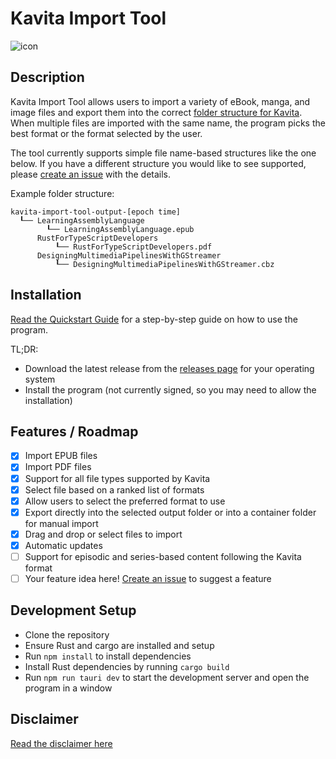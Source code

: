 # Kavita Import Tool

![icon](../../src-tauri/icons/Square310x310Logo.png)

## Description
Kavita Import Tool allows users to import a variety of eBook, manga, and image files and export them into the correct [folder structure for Kavita](https://wiki.kavitareader.com/guides/scanner/managefiles). When multiple files are imported with the same name, the program picks the best format or the format selected by the user.

The tool currently supports simple file name-based structures like the one below. If you have a different structure you would like to see supported, please [create an issue](https://gitub.com/mackenly/kavita-import-tool/issues/new) with the details.

Example folder structure:
```
kavita-import-tool-output-[epoch time]
  ┖── LearningAssemblyLanguage
        ┖── LearningAssemblyLanguage.epub 
      RustForTypeScriptDevelopers
          ┖── RustForTypeScriptDevelopers.pdf
      DesigningMultimediaPipelinesWithGStreamer
          ┖── DesigningMultimediaPipelinesWithGStreamer.cbz
```

## Installation
[Read the Quickstart Guide](./quickstart) for a step-by-step guide on how to use the program.

TL;DR:
- Download the latest release from the [releases page](https://github.com/mackenly/kavita-import-tool/releases) for your operating system
- Install the program (not currently signed, so you may need to allow the installation)

## Features / Roadmap
- [x] Import EPUB files
- [x] Import PDF files
- [x] Support for all file types supported by Kavita
- [x] Select file based on a ranked list of formats
- [x] Allow users to select the preferred format to use
- [x] Export directly into the selected output folder or into a container folder for manual import
- [x] Drag and drop or select files to import
- [x] Automatic updates
- [ ] Support for episodic and series-based content following the Kavita format
- [ ] Your feature idea here! [Create an issue](https://github.com/mackenly/kavita-import-tool/issues/new) to suggest a feature

## Development Setup
- Clone the repository
- Ensure Rust and cargo are installed and setup 
- Run `npm install` to install dependencies
- Install Rust dependencies by running `cargo build`
- Run `npm run tauri dev` to start the development server and open the program in a window


## Disclaimer
[Read the disclaimer here](./about)